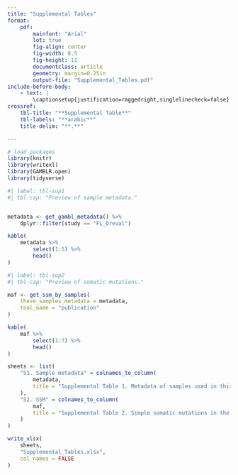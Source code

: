 ```yaml
---
title: "Supplemental Tables"
format:
    pdf:
        mainfont: "Arial"
        lot: true
        fig-align: center
        fig-width: 8.5
        fig-height: 11
        documentclass: article
        geometry: margin=0.25in
        output-file: "Supplemental_Tables.pdf"
include-before-body:
    - text: |
        \captionsetup{justification=raggedright,singlelinecheck=false}
crossref:
    tbl-title: "**Supplemental Table**"
    tbl-labels: "**arabic**"
    title-delim: "**.**"

---
```


\newpage

```r
# load packages
library(knitr)
library(writexl)
library(GAMBLR.open)
library(tidyverse)
```

```r
#| label: tbl-sup1
#| tbl-cap: "Preview of sample metadata."


metadata <- get_gambl_metadata() %>%
    dplyr::filter(study == "FL_Dreval")

kable(
    metadata %>%
        select(1:5) %>%
        head()
)
```

```r
#| label: tbl-sup2
#| tbl-cap: "Preview of somatic mutations."

maf <- get_ssm_by_samples(
    these_samples_metadata = metadata,
    tool_name = "publication"
)

kable(
    maf %>%
        select(1:7) %>%
        head()
)
```


```r
sheets <- list(
    "S1. Sample metadata" = colnames_to_column(
        metadata,
        title = "Supplemental Table 1. Metadata of samples used in this study."
    ),
    "S2. SSM" = colnames_to_column(
        maf,
        title = "Supplemental Table 2. Simple somatic mutations in the maf format."
    )
)

write_xlsx(
    sheets,
    "Supplemental_Tables.xlsx",
    col_names = FALSE
)
```
